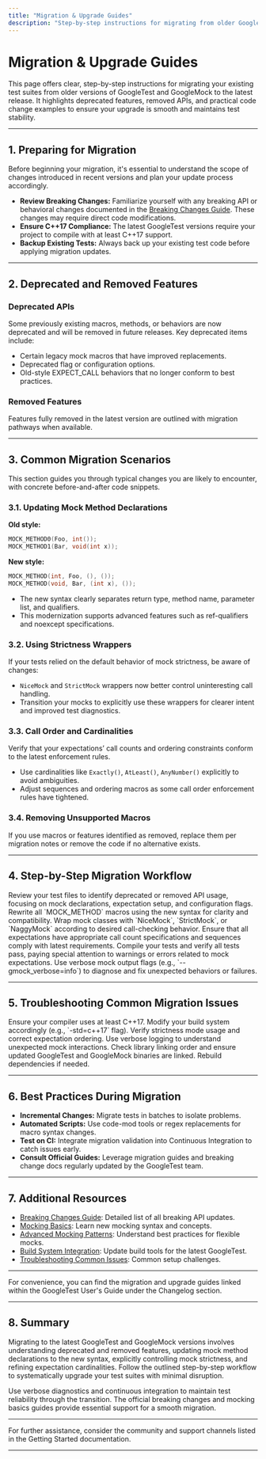 ```yaml
---
title: "Migration & Upgrade Guides"
description: "Step-by-step instructions for migrating from older GoogleTest/GoogleMock versions to the latest. Highlight deprecations, removals, and practical code change examples to ensure a seamless transition for maintaining and modernizing test suites."
---
```


# Migration & Upgrade Guides

This page offers clear, step-by-step instructions for migrating your existing test suites from older versions of GoogleTest and GoogleMock to the latest release. It highlights deprecated features, removed APIs, and practical code change examples to ensure your upgrade is smooth and maintains test stability.

---

## 1. Preparing for Migration

Before beginning your migration, it's essential to understand the scope of changes introduced in recent versions and plan your update process accordingly.

- **Review Breaking Changes:** Familiarize yourself with any breaking API or behavioral changes documented in the [Breaking Changes Guide](https://github.com/google/googletest/blob/main/docs/changelog/upgrade-guides-and-migration/breaking-changes.md). These changes may require direct code modifications.
- **Ensure C++17 Compliance:** The latest GoogleTest versions require your project to compile with at least C++17 support.
- **Backup Existing Tests:** Always back up your existing test code before applying migration updates.

---

## 2. Deprecated and Removed Features

### Deprecated APIs

Some previously existing macros, methods, or behaviors are now deprecated and will be removed in future releases. Key deprecated items include:

- Certain legacy mock macros that have improved replacements.
- Deprecated flag or configuration options.
- Old-style EXPECT_CALL behaviors that no longer conform to best practices.

### Removed Features

Features fully removed in the latest version are outlined with migration pathways when available.

---

## 3. Common Migration Scenarios

This section guides you through typical changes you are likely to encounter, with concrete before-and-after code snippets.

### 3.1. Updating Mock Method Declarations

**Old style:**
```cpp
MOCK_METHOD0(Foo, int());
MOCK_METHOD1(Bar, void(int x));
```

**New style:**
```cpp
MOCK_METHOD(int, Foo, (), ());
MOCK_METHOD(void, Bar, (int x), ());
```

- The new syntax clearly separates return type, method name, parameter list, and qualifiers.
- This modernization supports advanced features such as ref-qualifiers and noexcept specifications.

### 3.2. Using Strictness Wrappers

If your tests relied on the default behavior of mock strictness, be aware of changes:

- `NiceMock` and `StrictMock` wrappers now better control uninteresting call handling.
- Transition your mocks to explicitly use these wrappers for clearer intent and improved test diagnostics.

### 3.3. Call Order and Cardinalities

Verify that your expectations’ call counts and ordering constraints conform to the latest enforcement rules.

- Use cardinalities like `Exactly()`, `AtLeast()`, `AnyNumber()` explicitly to avoid ambiguities.
- Adjust sequences and ordering macros as some call order enforcement rules have tightened.

### 3.4. Removing Unsupported Macros

If you use macros or features identified as removed, replace them per migration notes or remove the code if no alternative exists.

---

## 4. Step-by-Step Migration Workflow

<Steps>
<Step title="Audit your Test Code">
Review your test files to identify deprecated or removed API usage, focusing on mock declarations, expectation setup, and configuration flags.
</Step>
<Step title="Update Mock Method Syntax">
Rewrite all `MOCK_METHOD` macros using the new syntax for clarity and compatibility.
</Step>
<Step title="Apply Strictness Wrappers Explicitly">
Wrap mock classes with `NiceMock`, `StrictMock`, or `NaggyMock` according to desired call-checking behavior.
</Step>
<Step title="Validate Call Cardinalities and Sequences">
Ensure that all expectations have appropriate call count specifications and sequences comply with latest requirements.
</Step>
<Step title="Recompile and Run Tests">
Compile your tests and verify all tests pass, paying special attention to warnings or errors related to mock expectations.
</Step>
<Step title="Address Remaining Issues">
Use verbose mock output flags (e.g., `--gmock_verbose=info`) to diagnose and fix unexpected behaviors or failures.
</Step>
</Steps>

---

## 5. Troubleshooting Common Migration Issues

<AccordionGroup title="Migration Troubleshooting">
<Accordion title="Compiler Errors on MOCK_METHOD">
Ensure your compiler uses at least C++17. Modify your build system accordingly (e.g., `-std=c++17` flag).
</Accordion>
<Accordion title="Unexpected Test Failures After Upgrade">
Verify strictness mode usage and correct expectation ordering. Use verbose logging to understand unexpected mock interactions.
</Accordion>
<Accordion title="Linking Issues After Migration">
Check library linking order and ensure updated GoogleTest and GoogleMock binaries are linked. Rebuild dependencies if needed.
</Accordion>
</AccordionGroup>

---

## 6. Best Practices During Migration

- **Incremental Changes:** Migrate tests in batches to isolate problems.
- **Automated Scripts:** Use code-mod tools or regex replacements for macro syntax changes.
- **Test on CI:** Integrate migration validation into Continuous Integration to catch issues early.
- **Consult Official Guides:** Leverage migration guides and breaking change docs regularly updated by the GoogleTest team.

---

## 7. Additional Resources

- [Breaking Changes Guide](https://github.com/google/googletest/blob/main/docs/changelog/upgrade-guides-and-migration/breaking-changes.md): Detailed list of all breaking API updates.
- [Mocking Basics](https://github.com/google/googletest/blob/main/docs/gmock_for_dummies.md): Learn new mocking syntax and concepts.
- [Advanced Mocking Patterns](https://github.com/google/googletest/blob/main/docs/gmock_cook_book.md): Understand best practices for flexible mocks.
- [Build System Integration](https://github.com/google/googletest/blob/main/docs/concepts/integration-and-scalability/build-system-integration.md): Update build tools for the latest GoogleTest.
- [Troubleshooting Common Issues](https://github.com/google/googletest/blob/main/docs/getting-started/first-test-validation/troubleshooting-common-issues.md): Common setup challenges.

---

For convenience, you can find the migration and upgrade guides linked within the GoogleTest User's Guide under the Changelog section.

---

## 8. Summary

Migrating to the latest GoogleTest and GoogleMock versions involves understanding deprecated and removed features, updating mock method declarations to the new syntax, explicitly controlling mock strictness, and refining expectation cardinalities. Follow the outlined step-by-step workflow to systematically upgrade your test suites with minimal disruption.

Use verbose diagnostics and continuous integration to maintain test reliability through the transition. The official breaking changes and mocking basics guides provide essential support for a smooth migration.

---

For further assistance, consider the community and support channels listed in the Getting Started documentation.

---

<Source url="https://github.com/google/googletest" />